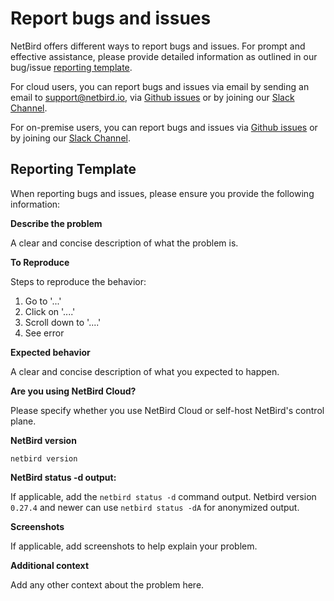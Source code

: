 # Report bugs and issues
NetBird offers different ways to report bugs and issues. For prompt and effective assistance, please provide detailed information as outlined in our bug/issue [reporting template](#reporting-template).

For cloud users, you can report bugs and issues via email by sending an email to [support@netbird.io](mailto:support@netbird.io), via [Github issues](https://github.com/netbirdio/netbird/issues/new/choose) or by joining our [Slack Channel](https://join.slack.com/t/netbirdio/shared_invite/zt-31rofwmxc-27akKd0Le0vyRpBcwXkP0g).

For on-premise users, you can report bugs and issues via [Github issues](https://github.com/netbirdio/netbird/issues/new/choose) or by joining our [Slack Channel](https://join.slack.com/t/netbirdio/shared_invite/zt-31rofwmxc-27akKd0Le0vyRpBcwXkP0g).

## Reporting Template
When reporting bugs and issues, please ensure you provide the following information:


**Describe the problem**

A clear and concise description of what the problem is.

**To Reproduce**

Steps to reproduce the behavior:
1. Go to '...'
2. Click on '....'
3. Scroll down to '....'
4. See error

**Expected behavior**

A clear and concise description of what you expected to happen.

**Are you using NetBird Cloud?**

Please specify whether you use NetBird Cloud or self-host NetBird's control plane.

**NetBird version**

`netbird version`

**NetBird status -d output:**

If applicable, add the `netbird status -d` command output.
Netbird version `0.27.4` and newer can use `netbird status -dA` for anonymized output.

**Screenshots**

If applicable, add screenshots to help explain your problem.

**Additional context**

Add any other context about the problem here.
